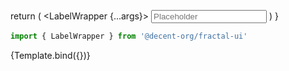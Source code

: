 

<Meta title="Molecules/Labels/LabelWrapper" component={LabelWrapper} />

  return (
    <LabelWrapper {...args}>
      <Input isDisabled={args.isDisabled} isInvalid={args.isErrored} placeholder="Placeholder" />
    </LabelWrapper>
  )
}

```ts
import { LabelWrapper } from '@decent-org/fractal-ui'
```

<Canvas>
  <Story
    name="LabelWrapper"
    argTypes={{
      label: {
        description: "Label that appears below component",
      },
      subLabel: {
        type: "string",
        description: "Label that appears below component",
      },
      tooltipContent: {
        type: "string",
        description:
          "`string` or `JSX.Element`. Content shown inside of tooltip when hovering icon. If left `undefined` the icon will not show",
      },
      errorMessage: {
        type: "string",
        description: "Error message that appears below component",
      },
      isDisabled: {
        type: "boolean",
        description: "If true will display an disabled state",
      },
      isInvalid: {
        type: "boolean",
        description: "If true will display an error state",
      },
      htmlFor: {
        type: "string",
        description: "Refers to the id of the element this label is associated with",
      },
      children: {
        description:
          "Accepts a React component as a child, wrapping the component with a label and sub label",
      },
    }}
    args={{
      label: "Label",
    }}
  >
    {Template.bind({})}
  </Story>
</Canvas>
